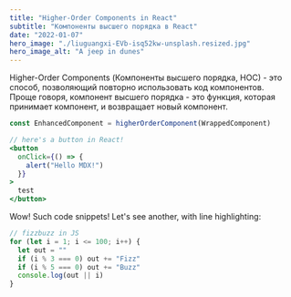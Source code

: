 ```yaml
---
title: "Higher-Order Components in React"
subtitle: "Компоненты высшего порядка в React"
date: "2022-01-07"
hero_image: "./liuguangxi-EVb-isq52kw-unsplash.resized.jpg"
hero_image_alt: "A jeep in dunes"
---
```


Higher-Order Components (Компоненты высшего порядка, HOC) - это способ, позволяющий повторно использовать код компонентов. <br />
Проще говоря, компонент высшего порядка - это функция, которая принимает компонент, и возвращает новый компонент.

```jsx
const EnhancedComponent = higherOrderComponent(WrappedComponent)
```

```jsx
// here's a button in React!
<button
  onClick={() => {
    alert("Hello MDX!")
  }}
>
  test
</button>
```

Wow! Such code snippets!
Let's see another, with line highlighting:

```js
// fizzbuzz in JS
for (let i = 1; i <= 100; i++) {
  let out = ""
  if (i % 3 === 0) out += "Fizz"
  if (i % 5 === 0) out += "Buzz"
  console.log(out || i)
}
```
